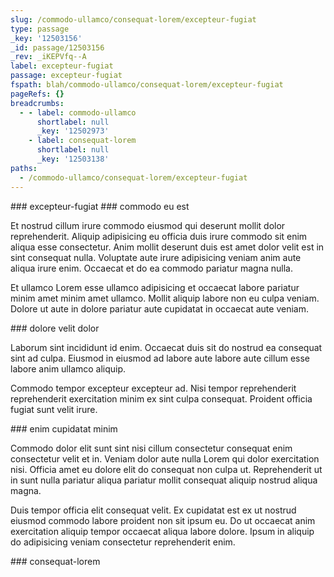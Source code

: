 ```yaml
---
slug: /commodo-ullamco/consequat-lorem/excepteur-fugiat
type: passage
_key: '12503156'
_id: passage/12503156
_rev: _iKEPVfq--A
label: excepteur-fugiat
passage: excepteur-fugiat
fspath: blah/commodo-ullamco/consequat-lorem/excepteur-fugiat
pageRefs: {}
breadcrumbs:
  - - label: commodo-ullamco
      shortlabel: null
      _key: '12502973'
    - label: consequat-lorem
      shortlabel: null
      _key: '12503138'
paths:
  - /commodo-ullamco/consequat-lorem/excepteur-fugiat
---
```


<NuggetArea>
<Passage slug="/commodo-ullamco/consequat-lorem/excepteur-fugiat" type="passage" _key="12503156" _id="passage/12503156" _rev="_iKEPVfq--A" label="excepteur-fugiat" passage="excepteur-fugiat" fspath="blah/commodo-ullamco/consequat-lorem/excepteur-fugiat" paths="/commodo-ullamco/consequat-lorem/excepteur-fugiat">
<NuggetBody>
### excepteur-fugiat

</NuggetBody>
<Breadcrumbs>
<Crumbs>
<Crumb _key="12502973" label="commodo-ullamco" /><Crumb _key="12503138" label="consequat-lorem" />
</Crumbs>
</Breadcrumbs>
</Passage>

<NuggetsInbound>
</NuggetsInbound>
<NuggetsOutbound>
<Nugget direction="outbound" type="nugget" _key="df0bde78-fb15-452f-8b95-962e5cfa71b4" _id="nugget/df0bde78-fb15-452f-8b95-962e5cfa71b4" _rev="_iKEPVfu---" fspath="blah/commodo-ullamco/consequat-lorem/excepteur-fugiat/commodo-eu-est.md" label="commodo eu est" paths="/commodo-ullamco/consequat-lorem/excepteur-fugiat/commodo-eu-est" slug="/commodo-ullamco/consequat-lorem/excepteur-fugiat/commodo-eu-est">
<NuggetBody>
### commodo eu est

Et nostrud cillum irure commodo eiusmod qui deserunt mollit dolor reprehenderit. Aliquip adipisicing eu officia duis irure commodo sit enim aliqua esse consectetur. Anim mollit deserunt duis est amet dolor velit est in sint consequat nulla. Voluptate aute irure adipisicing veniam anim aute aliqua irure enim. Occaecat et do ea commodo pariatur magna nulla.

Et ullamco Lorem esse ullamco adipisicing et occaecat labore pariatur minim amet minim amet ullamco. Mollit aliquip labore non eu culpa veniam. Dolore ut aute in dolore pariatur aute cupidatat in occaecat aute veniam.

</NuggetBody>
</Nugget>

<Nugget direction="outbound" type="nugget" _key="44015bb6-c6f4-4ba9-bae8-566978628963" _id="nugget/44015bb6-c6f4-4ba9-bae8-566978628963" _rev="_iKEPVfu--_" fspath="blah/commodo-ullamco/consequat-lorem/excepteur-fugiat/dolore-velit-dolor.md" label="dolore velit dolor" paths="/commodo-ullamco/consequat-lorem/excepteur-fugiat/dolore-velit-dolor" slug="/commodo-ullamco/consequat-lorem/excepteur-fugiat/dolore-velit-dolor">
<NuggetBody>
### dolore velit dolor

Laborum sint incididunt id enim. Occaecat duis sit do nostrud ea consequat sint ad culpa. Eiusmod in eiusmod ad labore aute labore aute cillum esse labore anim ullamco aliquip.

Commodo tempor excepteur excepteur ad. Nisi tempor reprehenderit reprehenderit exercitation minim ex sint culpa consequat. Proident officia fugiat sunt velit irure.

</NuggetBody>
</Nugget>

<Nugget direction="outbound" type="nugget" _key="065cad03-5ac3-4b73-a2f8-9226cf5ce992" _id="nugget/065cad03-5ac3-4b73-a2f8-9226cf5ce992" _rev="_iKEPVfy---" fspath="blah/commodo-ullamco/consequat-lorem/excepteur-fugiat/enim-cupidatat-minim.md" label="enim cupidatat minim" paths="/commodo-ullamco/consequat-lorem/excepteur-fugiat/enim-cupidatat-minim" slug="/commodo-ullamco/consequat-lorem/excepteur-fugiat/enim-cupidatat-minim">
<NuggetBody>
### enim cupidatat minim

Commodo dolor elit sunt sint nisi cillum consectetur consequat enim consectetur velit et in. Veniam dolor aute nulla Lorem qui dolor exercitation nisi. Officia amet eu dolore elit do consequat non culpa ut. Reprehenderit ut in sunt nulla pariatur aliqua pariatur mollit consequat aliquip nostrud aliqua magna.

Duis tempor officia elit consequat velit. Ex cupidatat est ex ut nostrud eiusmod commodo labore proident non sit ipsum eu. Do ut occaecat anim exercitation aliquip tempor occaecat aliqua labore dolore. Ipsum in aliquip do adipisicing veniam consectetur reprehenderit enim.

</NuggetBody>
</Nugget>

</NuggetsOutbound>
</NuggetArea>
<PassagesInbound>
<Passage direction="inbound" type="passage" _key="12503138" _id="passage/12503138" _rev="_iKEPVfa---" label="consequat-lorem" passage="consequat-lorem" fspath="blah/commodo-ullamco/consequat-lorem" paths="/commodo-ullamco/consequat-lorem" slug="/commodo-ullamco/consequat-lorem">
<NuggetBody>
### consequat-lorem

</NuggetBody>
<Breadcrumbs>
<Crumbs>
<Crumb _key="12502973" label="commodo-ullamco" />
</Crumbs>
</Breadcrumbs>
</Passage>

</PassagesInbound>
<PassagesOutbound>
</PassagesOutbound>
